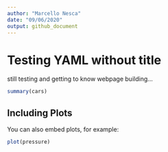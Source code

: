 ```yaml
---
author: "Marcello Nesca"
date: "09/06/2020"
output: github_document
---
```


# Testing YAML without title

still testing and getting to know webpage building...




```r
summary(cars)
```

## Including Plots

You can also embed plots, for example:

```r
plot(pressure)
```


